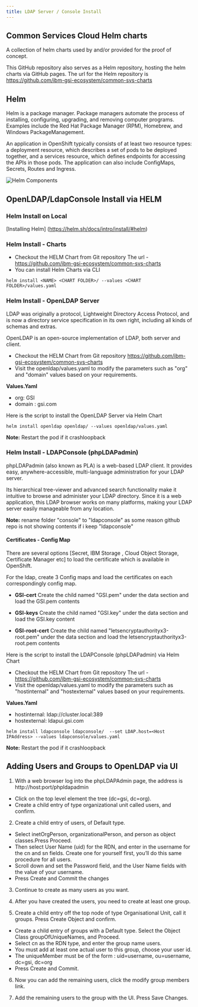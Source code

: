 ```yaml
---
title: LDAP Server / Console Install
---
```



<PageDescription>

</PageDescription>

## Common Services Cloud Helm charts

A collection of helm charts used by and/or provided for the proof of concept.

This GitHub repository also serves as a Helm repository, hosting the helm charts via GitHub pages. The url for the Helm repository is https://github.com/ibm-gsi-ecosystem/common-svs-charts

## Helm

Helm is a package manager. Package managers automate the process of installing, configuring, upgrading, and removing computer programs. Examples include the Red Hat Package Manager (RPM), Homebrew, and Windows PackageManagement.

An application in OpenShift typically consists of at least two resource types: a deployment resource, which describes a set of pods to be deployed together, and a services resource, which defines endpoints for accessing the APIs in those pods. The application can also include ConfigMaps, Secrets, Routes and Ingress.

![Helm Components](images/Helm.png)

## OpenLDAP/LdapConsole Install via HELM

### Helm Install on Local

[Installing Helm] (https://helm.sh/docs/intro/install/#helm)

### Helm Install - Charts

- Checkout the HELM Chart from Git repository The url - https://github.com/ibm-gsi-ecosystem/common-svs-charts
- You can install Helm Charts via CLI

```
helm install <NAME> <CHART FOLDER>/ --values <CHART FOLDER>/values.yaml
```

### Helm Install - OpenLDAP Server

LDAP was originally a protocol, Lightweight Directory Access Protocol, and is now a directory service specification in its own right, including all kinds of schemas and extras.

OpenLDAP is an open-source implementation of LDAP, both server and client.

- Checkout the HELM Chart from Git repository https://github.com/ibm-gsi-ecosystem/common-svs-charts
- Visit the openldap/values.yaml to modify the parameters such as "org" and "domain" values based on your requirements.

**Values.Yaml**
- org: GSI 
- domain : gsi.com

Here is the script to install the OpenLDAP Server via Helm Chart

```
helm install openldap openldap/ --values openldap/values.yaml
```

**Note:** Restart the pod if it crashloopback

### Helm Install - LDAPConsole (phpLDAPadmin)

phpLDAPadmin (also known as PLA) is a web-based LDAP client. It provides easy, anywhere-accessible, multi-language administration for your LDAP server.

Its hierarchical tree-viewer and advanced search functionality make it intuitive to browse and administer your LDAP directory. Since it is a web application, this LDAP browser works on many platforms, making your LDAP server easily manageable from any location.

**Note:** rename folder "console" to "ldapconsole" as some reason github repo is not showing contents if i keep "ldapconsole"

#### Certificates - Config Map

There are several options [Secret, IBM Storage , Cloud Object Storage, Certificate Manager etc] to load the certificate which is available in OpenShift. 

For the ldap, create 3 Config maps and load the certificates on each correspondingly config map.

- **GSI-cert**
    Create the child named "GSI.pem" under the data section and load the GSI.pem contents

- **GSI-keys**
    Create the child named "GSI.key" under the data section and load the GSI.key content

- **GSI-root-cert**
    Create the child named "letsencryptauthorityx3-root.pem" under the data section and load the letsencryptauthorityx3-root.pem contents

Here is the script to install the LDAPConsole (phpLDAPadmin) via Helm Chart

- Checkout the HELM Chart from Git repository The url - https://github.com/ibm-gsi-ecosystem/common-svs-charts
- Visit the openldap/values.yaml to modify the parameters such as "hostinternal" and "hostexternal" values based on your requirements.

**Values.Yaml**
- hostinternal: ldap://cluster.local:389
- hostexternal: ldapui.gsi.com

```
helm install ldapconsole ldapconsole/  --set LDAP.host=<Host IPAddress> --values ldapconsole/values.yaml
```

**Note:** Restart the pod if it crashloopback

## Adding Users and Groups to OpenLDAP via UI
1. With a web browser log into the phpLDAPAdmin page, the address is http://host:port/phpldapadmin
  - Click on the top level element the tree (dc=gsi, dc=org).
  - Create a child entry of type organizational unit called users, and confirm.
 
2. Create a child entry of users, of Default type.  
  - Select inetOrgPerson, organizationalPerson, and person as object classes.Press Proceed.  
  - Then select User Name (uid) for the RDN, and enter in the username for the cn and sn fields.  Create one for yourself first, you’ll do this same procedure for all users.
  - Scroll down and set the Password field, and the User Name fields with the value of your username.
  - Press Create and Commit the changes
 
3. Continue to create as many users as you want. 

4. After you have created the users, you need to create at least one group. 

5. Create a child entry off the top node of type Organisational Unit, call it groups. Press Create Object and confirm.
  - Create a child entry of groups with a Default type.  Select the Object Class groupOfUniqueNames, and Proceed.
  - Select cn as the RDN type, and enter the group name users.  
  - You must add at least one actual user to this group, choose your user id.  
  - The uniqueMember must be of the form : uid=username, ou=username, dc=gsi, dc=org
  - Press Create and Commit.
 
6. Now you can add the remaining users, click the modify group members link.
 
7. Add the remaining users to the group with the UI.  Press Save Changes.
